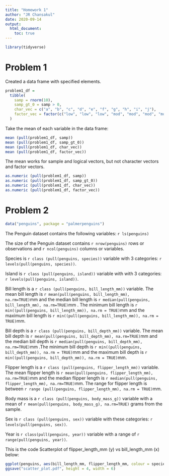```yaml
---
title: "Homework 1"
author: "JR Chansakul"
date: 2020-09-14
output: 
  html_document:
    toc: true
---
```


```r
library(tidyverse)
```

# Problem 1

Created a data frame with specified elements. 

```r
problem1_df =
  tibble(
    samp = rnorm(10),
    samp_gt_0 = samp > 0,
    char_vec = c("a", "b", "c", "d", "e", "f", "g", "h", "i", "j"),
    factor_vec = factor(c("low", "low", "low", "mod", "mod", "mod", "mod", "high", "high", "high"))
  )
```


Take the mean of each variable in the data frame:

```r
mean (pull(problem1_df, samp))
mean (pull(problem1_df, samp_gt_0))
mean (pull(problem1_df, char_vec))
mean (pull(problem1_df, factor_vec))

```

The mean works for sample and logical vectors, but not character vectors and factor vectors. 

```r
as.numeric (pull(problem1_df, samp))
as.numeric (pull(problem1_df, samp_gt_0))
as.numeric (pull(problem1_df, char_vec))
as.numeric (pull(problem1_df, factor_vec))
```


# Problem 2

```r
data("penguins", package = "palmerpenguins")
```

The Penguin dataset contains the following variables:
`r ls(penguins)`

The size of the Penguin dataset contains `r nrow(penguins)` rows or observations and `r ncol(penguins)` columns or 
variables. 

Species is `r class (pull(penguins, species))` variable with 3 categories: `r levels(pull(penguins, species))`.

Island is `r class (pull(penguins, island))` variable with with 3 categories: `r levels(pull(penguins, island))`.

Bill length is a `r class (pull(penguins, bill_length_mm))` variable. The mean bill length is `r mean(pull(penguins, bill_length_mm), na.rm=TRUE)`mm and the median bill length is `r median(pull(penguins, bill_length_mm), na.rm=TRUE)`mm . The minimum bill length is `r min((pull(penguins, bill_length_mm)), na.rm = TRUE)`mm and the maximum bill length is `r min((pull(penguins, bill_length_mm)), na.rm = TRUE)`mm.

Bill depth is a `r class (pull(penguins, bill_depth_mm))` variable. The mean bill depth is `r mean(pull(penguins, bill_depth_mm), na.rm=TRUE)`mm and the median bill depth is `r median(pull(penguins, bill_depth_mm), na.rm=TRUE)`mm .The minimum bill depth is `r min((pull(penguins, bill_depth_mm)), na.rm = TRUE)`mm and the maximum bill depth is `r min((pull(penguins, bill_depth_mm)), na.rm = TRUE)`mm.

Flipper length is a `r class (pull(penguins, flipper_length_mm))` variable. The mean flipper length is `r mean(pull(penguins, flipper_length_mm), na.rm=TRUE)`mm and the median flipper length is `r median(pull(penguins, flipper_length_mm), na.rm=TRUE)`mm. The range for flipper length is between `r range (pull(penguins, flipper_length_mm), na.rm = TRUE)`mm.

Body mass is a `r class (pull(penguins, body_mass_g))` variable with a mean of `r mean(pull(penguins, body_mass_g), na.rm=TRUE)` grams from the sample.

Sex is `r class (pull(penguins, sex))` variable with these categories: `r levels(pull(penguins, sex))`.

Year is `r class(pull(penguins, year))` variable with a range of `r range(pull(penguins, year))`.


This is the code Scatterplot of flipper_length_mm (y) vs bill_length_mm (x) below:

```r
ggplot(penguins, aes(bill_length_mm, flipper_length_mm, colour = species)) + geom_point() + ggtitle("Flipper Length (mm) vs Bill Length (mm)") + theme(plot.title = element_text(hjust = 0.5))
ggsave("scatter_plot.pdf", height = 4, width = 6)
```

